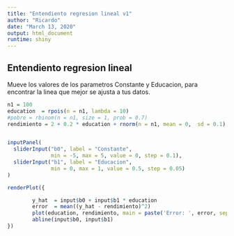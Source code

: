 ```yaml
---
title: "Entendiento regresion lineal v1"
author: "Ricardo"
date: "March 13, 2020"
output: html_document
runtime: shiny
---
```


## Entendiento regresion lineal
Mueve los valores de los parametros Constante y Educacion, para encontrar la linea que mejor se ajusta 
a tus datos.

```r
n1 = 100
education  = rpois(n = n1, lambda = 10)
#pobre = rbinom(n = n1, size = 1, prob = 0.7)
rendimiento = 2 + 0.2 * education + rnorm(n = n1, mean = 0,  sd = 0.1)


inputPanel(
  sliderInput("b0", label = "Constante",
              min = -5, max = 5, value = 0, step = 0.1),
  sliderInput("b1", label = "Educacion",
              min = 0, max = 1, value = 0.5, step = 0.05)
)

renderPlot({

        y_hat  = input$b0 + input$b1 * education
        error  = mean((y_hat - rendimiento)^2)
        plot(education, rendimiento, main = paste('Error: ', error, sep = ''))
        abline(input$b0, input$b1)
})
```



